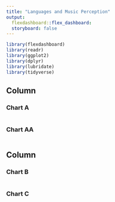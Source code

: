 ```yaml
---
title: "Languages and Music Perception"
output: 
  flexdashboard::flex_dashboard:
  storyboard: false
---
```


```r
library(flexdashboard)
library(readr)
library(ggplot2)
library(dplyr)
library(lubridate)
library(tidyverse)
```

Column {.tabset}
-----------------------------------------------------------------------

### Chart A

```r

```

### Chart AA

```r

```

Column
-----------------------------------------------------------------------

### Chart B

```r

```

### Chart C

```r

```


